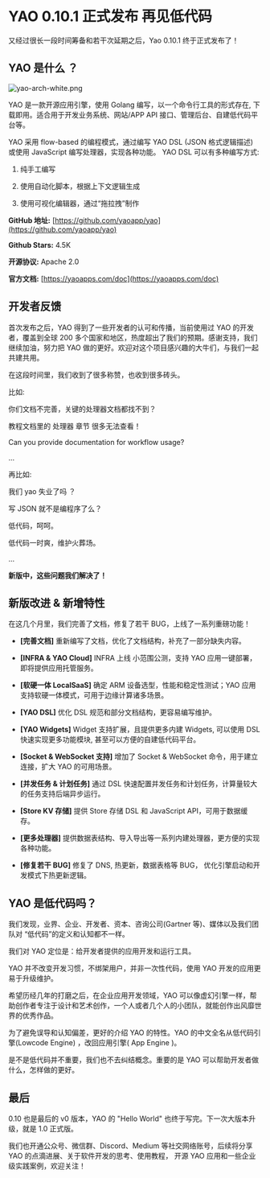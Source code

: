 # YAO 0.10.1 正式发布 再见低代码

又经过很长一段时间筹备和若干次延期之后，Yao 0.10.1 终于正式发布了！

## YAO 是什么 ？

![yao-arch-white.png](https://website.yaoapps.com/images/yao-arch-white.png)

YAO 是一款开源应用引擎，使用 Golang 编写，以一个命令行工具的形式存在, 下载即用。适合用于开发业务系统、网站/APP API 接口、管理后台、自建低代码平台等。

YAO 采用 flow-based 的编程模式，通过编写 YAO DSL (JSON 格式逻辑描述) 或使用 JavaScript 编写处理器，实现各种功能。 YAO DSL 可以有多种编写方式:

1. 纯手工编写

2. 使用自动化脚本，根据上下文逻辑生成

3. 使用可视化编辑器，通过“拖拉拽”制作

**GitHub 地址:** [https://github.com/yaoapp/yao](https://github.com/yaoapp/yao)

**Github Stars:** 4.5K

**开源协议:** Apache 2.0

**官方文档:** [https://yaoapps.com/doc](https://yaoapps.com/doc)

## 开发者反馈

首次发布之后，YAO 得到了一些开发者的认可和传播，当前使用过 YAO 的开发者，覆盖到全球 200 多个国家和地区，热度超出了我们的预期。感谢支持，我们继续加油，努力把 YAO 做的更好。欢迎对这个项目感兴趣的大牛们，与我们一起共建共用。

在这段时间里，我们收到了很多称赞，也收到很多砖头。

比如:

你们文档不完善，关键的处理器文档都找不到？

教程文档里的 处理器 章节 很多无法查看！

Can you provide documentation for workflow usage?

...

再比如:

我们 yao 失业了吗 ？

写 JSON 就不是编程序了么？

低代码，呵呵。

低代码一时爽，维护火葬场。

...

**新版中，这些问题我们解决了！**

## 新版改进 & 新增特性

在这几个月里，我们完善了文档，修复了若干 BUG，上线了一系列重磅功能！

- **[完善文档]** 重新编写了文档，优化了文档结构，补充了一部分缺失内容。

- **[INFRA & YAO Cloud]** INFRA 上线 小范围公测，支持 YAO 应用一键部署，即将提供应用托管服务。

- **[软硬一体 LocalSaaS]** 确定 ARM 设备选型，性能和稳定性测试；YAO 应用支持软硬一体模式，可用于边缘计算诸多场景。

- **[YAO DSL]** 优化 DSL 规范和部分文档结构，更容易编写维护。

- **[YAO Widgets]** Widget 支持扩展，且提供更多内建 Widgets, 可以使用 DSL 快速实现更多功能模块, 甚至可以方便的自建低代码平台。

- **[Socket & WebSocket 支持]** 增加了 Socket & WebSocket 命令，用于建立连接，扩大 YAO 的可用场景。

- **[并发任务 & 计划任务]** 通过 DSL 快速配置并发任务和计划任务，计算量较大的任务支持后端异步运行。

- **[Store KV 存储]** 提供 Store 存储 DSL 和 JavaScript API，可用于数据缓存。

- **[更多处理器]** 提供数据表结构、导入导出等一系列内建处理器，更方便的实现各种功能。

- **[修复若干 BUG]** 修复了 DNS, 热更新，数据表格等 BUG， 优化引擎启动和开发模式下热更新逻辑。

## YAO 是低代码吗？

我们发现，业界、企业、开发者、资本、咨询公司(Gartner 等)、媒体以及我们团队对 “低代码”的定义和认知都不一样。

我们对 YAO 定位是：给开发者提供的应用开发和运行工具。

YAO 并不改变开发习惯，不绑架用户，并非一次性代码，使用 YAO 开发的应用更易于升级维护。

希望历经几年的打磨之后，在企业应用开发领域，YAO 可以像虚幻引擎一样，帮助创作者专注于设计和艺术创作，一个人或者几个人的小团队，就能创作出风靡世界的优秀作品。

为了避免误导和认知偏差，更好的介绍 YAO 的特性。YAO 的中文全名从低代码引擎(Lowcode Engine) ，改回应用引擎( App Engine )。

是不是低代码并不重要，我们也不去纠结概念。重要的是 YAO 可以帮助开发者做什么，怎样做的更好。

## 最后

0.10 也是最后的 v0 版本，YAO 的 "Hello World" 也终于写完。下一次大版本升级，就是 1.0 正式版。

我们也开通公众号、微信群、Discord、Medium 等社交网络账号，后续将分享 YAO 的点滴进展、关于软件开发的思考、使用教程， 开源 YAO 应用和一些企业级实践案例，欢迎关注！
